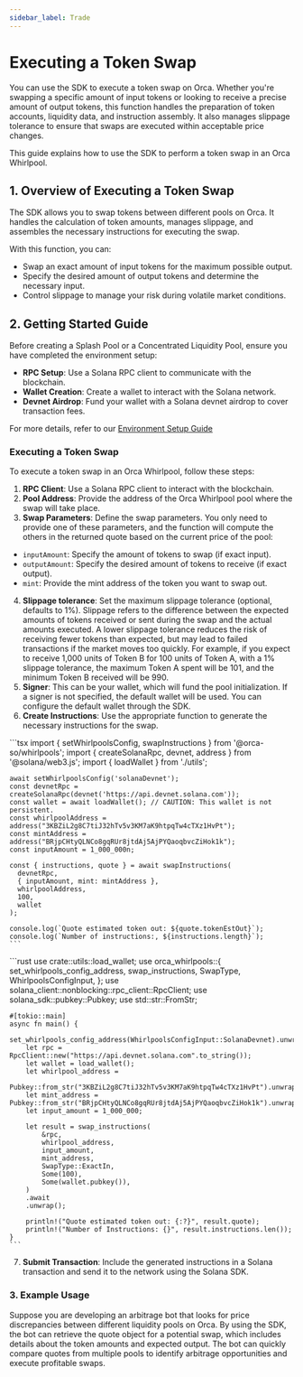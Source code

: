 ```yaml
---
sidebar_label: Trade
---
```


# Executing a Token Swap
You can use the SDK to execute a token swap on Orca. Whether you're swapping a specific amount of input tokens or looking to receive a precise amount of output tokens, this function handles the preparation of token accounts, liquidity data, and instruction assembly. It also manages slippage tolerance to ensure that swaps are executed within acceptable price changes.

This guide explains how to use the SDK to perform a token swap in an Orca Whirlpool.

## 1. Overview of Executing a Token Swap
The SDK allows you to swap tokens between different pools on Orca. It handles the calculation of token amounts, manages slippage, and assembles the necessary instructions for executing the swap.

With this function, you can:
- Swap an exact amount of input tokens for the maximum possible output.
- Specify the desired amount of output tokens and determine the necessary input.
- Control slippage to manage your risk during volatile market conditions.

## 2. Getting Started Guide
Before creating a Splash Pool or a Concentrated Liquidity Pool, ensure you have completed the environment setup:
- **RPC Setup**: Use a Solana RPC client to communicate with the blockchain.
- **Wallet Creation**: Create a wallet to interact with the Solana network.
- **Devnet Airdrop**: Fund your wallet with a Solana devnet airdrop to cover transaction fees.

For more details, refer to our [Environment Setup Guide](./02-Environment%20Setup.mdx)

### Executing a Token Swap
To execute a token swap in an Orca Whirlpool, follow these steps:

1. **RPC Client**: Use a Solana RPC client to interact with the blockchain.
2. **Pool Address**: Provide the address of the Orca Whirlpool pool where the swap will take place.
3. **Swap Parameters**: Define the swap parameters. You only need to provide one of these parameters, and the function will compute the others in the returned quote based on the current price of the pool:
  - `inputAmount`: Specify the amount of tokens to swap (if exact input).
  - `outputAmount`: Specify the desired amount of tokens to receive (if exact output).
  - `mint`: Provide the mint address of the token you want to swap out.
4. **Slippage tolerance**: Set the maximum slippage tolerance (optional, defaults to 1%). Slippage refers to the difference between the expected amounts of tokens received or sent during the swap and the actual amounts executed. A lower slippage tolerance reduces the risk of receiving fewer tokens than expected, but may lead to failed transactions if the market moves too quickly. For example, if you expect to receive 1,000 units of Token B for 100 units of Token A, with a 1% slippage tolerance, the maximum Token A spent will be 101, and the minimum Token B received will be 990.
5. **Signer**: This can be your wallet, which will fund the pool initialization. If a signer is not specified, the default wallet will be used. You can configure the default wallet through the SDK.
6. **Create Instructions**: Use the appropriate function to generate the necessary instructions for the swap.
<Tabs groupId="programming-languages">
  <TabItem value="ts" label="Typescript" default>
    ```tsx
    import { setWhirlpoolsConfig, swapInstructions } from '@orca-so/whirlpools';
    import { createSolanaRpc, devnet, address } from '@solana/web3.js';
    import { loadWallet } from './utils';

    await setWhirlpoolsConfig('solanaDevnet');
    const devnetRpc = createSolanaRpc(devnet('https://api.devnet.solana.com'));
    const wallet = await loadWallet(); // CAUTION: This wallet is not persistent.
    const whirlpoolAddress = address("3KBZiL2g8C7tiJ32hTv5v3KM7aK9htpqTw4cTXz1HvPt");
    const mintAddress = address("BRjpCHtyQLNCo8gqRUr8jtdAj5AjPYQaoqbvcZiHok1k");
    const inputAmount = 1_000_000n;

    const { instructions, quote } = await swapInstructions(
      devnetRpc,
      { inputAmount, mint: mintAddress },
      whirlpoolAddress,
      100,
      wallet
    );

    console.log(`Quote estimated token out: ${quote.tokenEstOut}`);
    console.log(`Number of instructions:, ${instructions.length}`);
    ```
  </TabItem>
  <TabItem value="rust" label="Rust">
    ```rust
    use crate::utils::load_wallet;
    use orca_whirlpools::{
        set_whirlpools_config_address, swap_instructions, SwapType, WhirlpoolsConfigInput,
    };
    use solana_client::nonblocking::rpc_client::RpcClient;
    use solana_sdk::pubkey::Pubkey;
    use std::str::FromStr;

    #[tokio::main]
    async fn main() {
        set_whirlpools_config_address(WhirlpoolsConfigInput::SolanaDevnet).unwrap();
        let rpc = RpcClient::new("https://api.devnet.solana.com".to_string());
        let wallet = load_wallet();
        let whirlpool_address =
            Pubkey::from_str("3KBZiL2g8C7tiJ32hTv5v3KM7aK9htpqTw4cTXz1HvPt").unwrap();
        let mint_address = Pubkey::from_str("BRjpCHtyQLNCo8gqRUr8jtdAj5AjPYQaoqbvcZiHok1k").unwrap();
        let input_amount = 1_000_000;

        let result = swap_instructions(
            &rpc,
            whirlpool_address,
            input_amount,
            mint_address,
            SwapType::ExactIn,
            Some(100),
            Some(wallet.pubkey()),
        )
        .await
        .unwrap();

        println!("Quote estimated token out: {:?}", result.quote);
        println!("Number of Instructions: {}", result.instructions.len());
    }
    ```
  </TabItem>
</Tabs>  

7. **Submit Transaction**: Include the generated instructions in a Solana transaction and send it to the network using the Solana SDK.

### 3. Example Usage
Suppose you are developing an arbitrage bot that looks for price discrepancies between different liquidity pools on Orca. By using the SDK, the bot can retrieve the quote object for a potential swap, which includes details about the token amounts and expected output. The bot can quickly compare quotes from multiple pools to identify arbitrage opportunities and execute profitable swaps.
